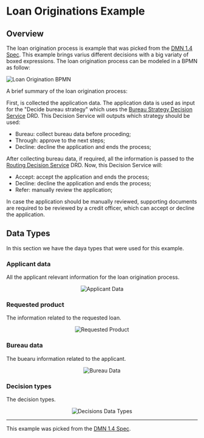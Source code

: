 
<Meta title="Use cases/Loan Originations/Overview" />

# Loan Originations Example

## Overview

The loan origination process is example that was picked from the [DMN 1.4 Spec](https://www.omg.org/spec/DMN/1.4/Beta1/PDF#page=180).
This example brings varius different decisions with a big variaty of boxed expressions. The loan origination process can be modeled in a BPMN as follow:

<p>
  <img src={loanOrigination} alt="Loan Origination BPMN" title="Loan Origination BPMN" />
</p>

A brief summary of the loan origination process:

First, is collected the application data. The application data is used as input for the "Decide bureau strategy"
which uses the [Bureau Strategy Decision Service](/docs/use-cases-loan-originations-bureau-strategy-decision-service-overview--overview) DRD.
This Decision Service will outputs which strategy should be used:

- Bureau: collect bureau data before proceding;
- Through: approve to the next steps;
- Decline: decline the application and ends the process;

After collecting bureau data, if required, all the information is passed to the
[Routing Decision Service](/docs/use-cases-loan-originations-routing-decision-service-overview--overview) DRD. Now, this Decision Service will:

- Accept: accept the application and ends the process;
- Decline: decline the application and ends the process;
- Refer: manually review the application;

In case the application should be manually reviewed, supporting documents are required to be reviewed by a credit officer,
which can accept or decline the application.

## Data Types

In this section we have the daya types that were used for this example.

### Applicant data

All the applicant relevant information for the loan origination process.

<p align="center">
  <img src={dataTypesApplicantData} alt="Applicant Data" title="Applicant Data" />
</p>

### Requested product

The information related to the requested loan.

<p align="center">
  <img src={dataTypesRequestedProduct} alt="Requested Product" title="Requested Product" />
</p>

### Bureau data

The buearu information related to the applicant.

<p align="center">
  <img src={dataTypesBureauData} alt="Bureau Data" title="Bureau Data" />
</p>

### Decision types

The decision types.

<p align="center">
  <img src={dataTypesDecisions} alt="Decisions Data Types" title="Decisions Data Types" />
</p>

---

This example was picked from the [DMN 1.4 Spec](https://www.omg.org/spec/DMN/1.4/Beta1/PDF#page=180).
